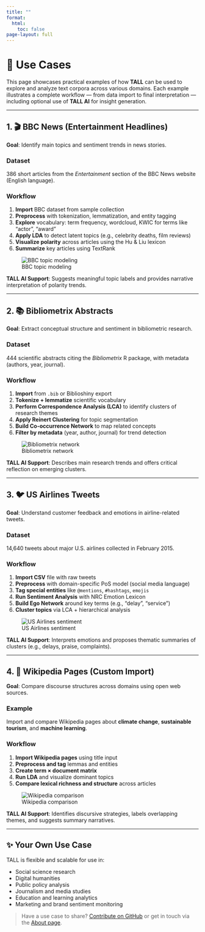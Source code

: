 ```yaml
---
title: ""
format:
  html:
    toc: false
page-layout: full
---
```


# 🧪 Use Cases

This page showcases practical examples of how **TALL** can be used to explore and analyze text corpora across various domains. Each example illustrates a complete workflow — from data import to final interpretation — including optional use of **TALL AI** for insight generation.

---

## 1. 🎬 BBC News (Entertainment Headlines)

**Goal**: Identify main topics and sentiment trends in news stories.

### Dataset  
386 short articles from the *Entertainment* section of the BBC News website (English language).

### Workflow

1. **Import** BBC dataset from sample collection
2. **Preprocess** with tokenization, lemmatization, and entity tagging
3. **Explore** vocabulary: term frequency, wordcloud, KWIC for terms like "actor", "award"
4. **Apply LDA** to detect latent topics (e.g., celebrity deaths, film reviews)
5. **Visualize polarity** across articles using the Hu & Liu lexicon
6. **Summarize** key articles using TextRank

![BBC topic modeling](img/example-bbc-lda.png)

**TALL AI Support**: Suggests meaningful topic labels and provides narrative interpretation of polarity trends.

---

## 2. 📚 Bibliometrix Abstracts

**Goal**: Extract conceptual structure and sentiment in bibliometric research.

### Dataset  
444 scientific abstracts citing the *Bibliometrix* R package, with metadata (authors, year, journal).

### Workflow

1. **Import** from `.bib` or Biblioshiny export
2. **Tokenize + lemmatize** scientific vocabulary
3. **Perform Correspondence Analysis (LCA)** to identify clusters of research themes
4. **Apply Reinert Clustering** for topic segmentation
5. **Build Co-occurrence Network** to map related concepts
6. **Filter by metadata** (year, author, journal) for trend detection

![Bibliometrix network](img/example-bibliometrix-network.png)

**TALL AI Support**: Describes main research trends and offers critical reflection on emerging clusters.

---

## 3. 🐦 US Airlines Tweets

**Goal**: Understand customer feedback and emotions in airline-related tweets.

### Dataset  
14,640 tweets about major U.S. airlines collected in February 2015.

### Workflow

1. **Import CSV** file with raw tweets
2. **Preprocess** with domain-specific PoS model (social media language)
3. **Tag special entities** like `@mentions`, `#hashtags`, `emojis`
4. **Run Sentiment Analysis** with NRC Emotion Lexicon
5. **Build Ego Network** around key terms (e.g., “delay”, “service”)
6. **Cluster topics** via LCA + hierarchical analysis

![US Airlines sentiment](img/example-tweets-polarity.png)

**TALL AI Support**: Interprets emotions and proposes thematic summaries of clusters (e.g., delays, praise, complaints).

---

## 4. 🧾 Wikipedia Pages (Custom Import)

**Goal**: Compare discourse structures across domains using open web sources.

### Example  
Import and compare Wikipedia pages about **climate change**, **sustainable tourism**, and **machine learning**.

### Workflow

1. **Import Wikipedia pages** using title input
2. **Preprocess and tag** lemmas and entities
3. **Create term × document matrix**
4. **Run LDA** and visualize dominant topics
5. **Compare lexical richness and structure** across articles

![Wikipedia comparison](img/example-wikipedia-comparison.png)

**TALL AI Support**: Identifies discursive strategies, labels overlapping themes, and suggests summary narratives.

---

## ✨ Your Own Use Case

TALL is flexible and scalable for use in:

- Social science research  
- Digital humanities  
- Public policy analysis  
- Journalism and media studies  
- Education and learning analytics  
- Marketing and brand sentiment monitoring

> Have a use case to share? [Contribute on GitHub](https://github.com/massimoaria/tall) or get in touch via the [About page](about_us.qmd).




